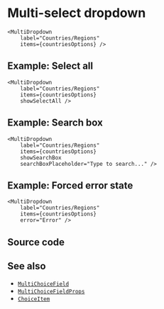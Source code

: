 
<Module name="zeta-dom-react" />

# Multi-select dropdown

<MultiDropdown
    label="Countries/Regions"
    items={countriesOptions} />

```tsx
<MultiDropdown
    label="Countries/Regions"
    items={countriesOptions} />
```

## Example: Select all

<MultiDropdown
    label="Countries/Regions"
    items={countriesOptions}
    showSelectAll />

```tsx
<MultiDropdown
    label="Countries/Regions"
    items={countriesOptions}
    showSelectAll />
```

## Example: Search box

<MultiDropdown
    label="Countries/Regions"
    items={countriesOptions}
    showSearchBox
    searchBoxPlaceholder="Type to search..." />

```tsx
<MultiDropdown
    label="Countries/Regions"
    items={countriesOptions}
    showSearchBox
    searchBoxPlaceholder="Type to search..." />
```

## Example: Forced error state

<MultiDropdown
    label="Countries/Regions"
    items={countriesOptions}
    error="Error" />

```tsx
<MultiDropdown
    label="Countries/Regions"
    items={countriesOptions}
    error="Error" />
```

## Source code

<CodeBlock children={tsx} className="language-tsx" />

## See also

- [`MultiChoiceField`](:)
- [`MultiChoiceFieldProps`](:)
- [`ChoiceItem`](:)
